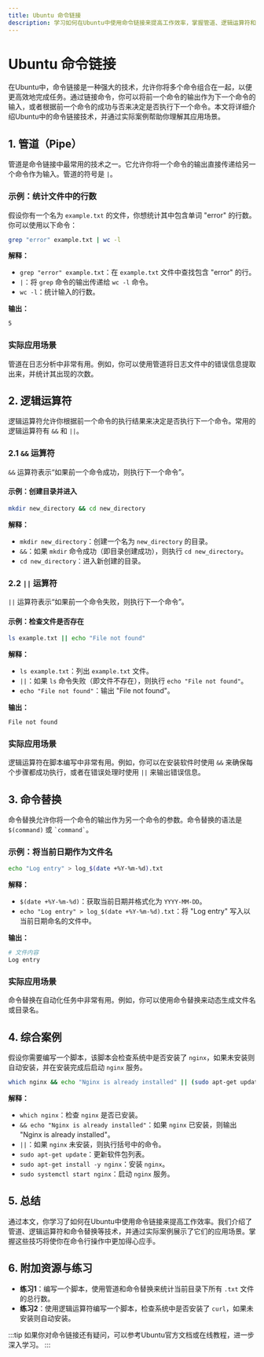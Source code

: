 ```yaml
---
title: Ubuntu 命令链接
description: 学习如何在Ubuntu中使用命令链接来提高工作效率，掌握管道、逻辑运算符和命令替换等高级技巧。
---
```


# Ubuntu 命令链接

在Ubuntu中，命令链接是一种强大的技术，允许你将多个命令组合在一起，以便更高效地完成任务。通过链接命令，你可以将前一个命令的输出作为下一个命令的输入，或者根据前一个命令的成功与否来决定是否执行下一个命令。本文将详细介绍Ubuntu中的命令链接技术，并通过实际案例帮助你理解其应用场景。

## 1. 管道（Pipe）

管道是命令链接中最常用的技术之一。它允许你将一个命令的输出直接传递给另一个命令作为输入。管道的符号是 `|`。

### 示例：统计文件中的行数

假设你有一个名为 `example.txt` 的文件，你想统计其中包含单词 "error" 的行数。你可以使用以下命令：

```bash
grep "error" example.txt | wc -l
```

**解释：**
- `grep "error" example.txt`：在 `example.txt` 文件中查找包含 "error" 的行。
- `|`：将 `grep` 命令的输出传递给 `wc -l` 命令。
- `wc -l`：统计输入的行数。

**输出：**
```bash
5
```

### 实际应用场景

管道在日志分析中非常有用。例如，你可以使用管道将日志文件中的错误信息提取出来，并统计其出现的次数。

## 2. 逻辑运算符

逻辑运算符允许你根据前一个命令的执行结果来决定是否执行下一个命令。常用的逻辑运算符有 `&&` 和 `||`。

### 2.1 `&&` 运算符

`&&` 运算符表示“如果前一个命令成功，则执行下一个命令”。

#### 示例：创建目录并进入

```bash
mkdir new_directory && cd new_directory
```

**解释：**
- `mkdir new_directory`：创建一个名为 `new_directory` 的目录。
- `&&`：如果 `mkdir` 命令成功（即目录创建成功），则执行 `cd new_directory`。
- `cd new_directory`：进入新创建的目录。

### 2.2 `||` 运算符

`||` 运算符表示“如果前一个命令失败，则执行下一个命令”。

#### 示例：检查文件是否存在

```bash
ls example.txt || echo "File not found"
```

**解释：**
- `ls example.txt`：列出 `example.txt` 文件。
- `||`：如果 `ls` 命令失败（即文件不存在），则执行 `echo "File not found"`。
- `echo "File not found"`：输出 "File not found"。

**输出：**
```bash
File not found
```

### 实际应用场景

逻辑运算符在脚本编写中非常有用。例如，你可以在安装软件时使用 `&&` 来确保每个步骤都成功执行，或者在错误处理时使用 `||` 来输出错误信息。

## 3. 命令替换

命令替换允许你将一个命令的输出作为另一个命令的参数。命令替换的语法是 `$(command)` 或 `` `command` ``。

### 示例：将当前日期作为文件名

```bash
echo "Log entry" > log_$(date +%Y-%m-%d).txt
```

**解释：**
- `$(date +%Y-%m-%d)`：获取当前日期并格式化为 `YYYY-MM-DD`。
- `echo "Log entry" > log_$(date +%Y-%m-%d).txt`：将 "Log entry" 写入以当前日期命名的文件中。

**输出：**
```bash
# 文件内容
Log entry
```

### 实际应用场景

命令替换在自动化任务中非常有用。例如，你可以使用命令替换来动态生成文件名或目录名。

## 4. 综合案例

假设你需要编写一个脚本，该脚本会检查系统中是否安装了 `nginx`，如果未安装则自动安装，并在安装完成后启动 `nginx` 服务。

```bash
which nginx && echo "Nginx is already installed" || (sudo apt-get update && sudo apt-get install -y nginx && sudo systemctl start nginx)
```

**解释：**
- `which nginx`：检查 `nginx` 是否已安装。
- `&& echo "Nginx is already installed"`：如果 `nginx` 已安装，则输出 "Nginx is already installed"。
- `||`：如果 `nginx` 未安装，则执行括号中的命令。
- `sudo apt-get update`：更新软件包列表。
- `sudo apt-get install -y nginx`：安装 `nginx`。
- `sudo systemctl start nginx`：启动 `nginx` 服务。

## 5. 总结

通过本文，你学习了如何在Ubuntu中使用命令链接来提高工作效率。我们介绍了管道、逻辑运算符和命令替换等技术，并通过实际案例展示了它们的应用场景。掌握这些技巧将使你在命令行操作中更加得心应手。

## 6. 附加资源与练习

- **练习1**：编写一个脚本，使用管道和命令替换来统计当前目录下所有 `.txt` 文件的总行数。
- **练习2**：使用逻辑运算符编写一个脚本，检查系统中是否安装了 `curl`，如果未安装则自动安装。

:::tip
如果你对命令链接还有疑问，可以参考Ubuntu官方文档或在线教程，进一步深入学习。
:::